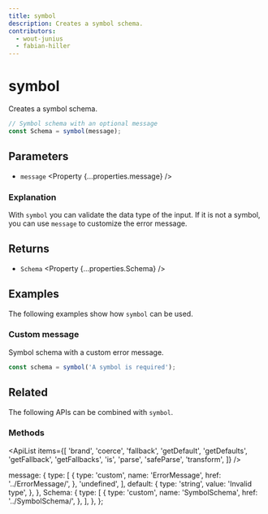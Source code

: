 ```yaml
---
title: symbol
description: Creates a symbol schema.
contributors:
  - wout-junius
  - fabian-hiller
---
```



# symbol

Creates a symbol schema.

```ts
// Symbol schema with an optional message
const Schema = symbol(message);
```

## Parameters

- `message` <Property {...properties.message} />

### Explanation

With `symbol` you can validate the data type of the input. If it is not a symbol, you can use `message` to customize the error message.

## Returns

- `Schema` <Property {...properties.Schema} />

## Examples

The following examples show how `symbol` can be used.

### Custom message

Symbol schema with a custom error message.

```ts
const schema = symbol('A symbol is required');
```

## Related

The following APIs can be combined with `symbol`.

### Methods

<ApiList
  items={[
    'brand',
    'coerce',
    'fallback',
    'getDefault',
    'getDefaults',
    'getFallback',
    'getFallbacks',
    'is',
    'parse',
    'safeParse',
    'transform',
  ]}
/>

  message: {
    type: [
      {
        type: 'custom',
        name: 'ErrorMessage',
        href: '../ErrorMessage/',
      },
      'undefined',
    ],
    default: {
      type: 'string',
      value: 'Invalid type',
    },
  },
  Schema: {
    type: [
      {
        type: 'custom',
        name: 'SymbolSchema',
        href: '../SymbolSchema/',
      },
    ],
  },
};
